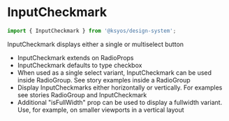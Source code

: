 

<Meta title="Atoms/InputCheckmark/usage" component={InputCheckmark} />

# InputCheckmark

```js
import { InputCheckmark } from '@ksyos/design-system';
```

InputCheckmark displays either a single or multiselect button

-   InputCheckmark extends on RadioProps
-   InputCheckmark defaults to type checkbox
-   When used as a single select variant, InputCheckmark can be used inside RadioGroup. See story examples inside a RadioGroup
-   Display InputCheckmarks either horizontally or vertically. For examples see stories RadioGroup and InputCheckmark
-   Additional "isFullWidth" prop can be used to display a fullwidth variant. Use, for example, on smaller viewports in a vertical layout
